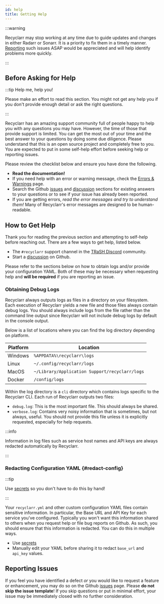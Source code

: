```yaml
---
id: help
title: Getting Help
---
```


:::warning

Recyclarr may stop working at any time due to guide updates and changes in either Radarr or Sonarr.
It is a priority to fix them in a timely manner. [Reporting][issues] such issues ASAP would be
appreciated and will help identify problems more quickly.

[issues]: https://github.com/recyclarr/recyclarr/issues

:::

## Before Asking for Help

:::tip Help me, help you!

Please make an effort to read this section. You might not get any help you if you don't provide
enough detail or ask the right questions.

:::

Recyclarr has an amazing support community full of people happy to help you with any questions you
may have. However, the time of those that provide support is limited. You can get the most out of
your time and the best answer to your questions by doing some due diligence. Please understand that
this is an open source project and completely free to you. You are expected to put in some self-help
effort before seeking help or reporting issues.

Please review the checklist below and ensure you have done the following.

- **Read the documentation!**
- If you need help with an error or warning message, check the [Errors &
  Warnings](errors-warnings.mdx) page.
- Search the Github [issues] and [discussion] sections for existing answers to your questions or to
  see if your issue has already been reported.
- If you are getting errors, *read the error messages and try to understand them!* Many of
  Recyclarr's error messages are designed to be human-readable.

[discussion]: https://github.com/recyclarr/recyclarr/discussions

## How to Get Help

Thank you for reading the previous section and attempting to self-help before reaching out. There
are a few ways to get help, listed below.

- The `#recyclarr` support channel in the [TRaSH Discord][discord] community.
- Start a [discussion] on Github.

Please refer to the sections below on how to obtain logs and/or provide your configuration YAML.
Both of these may be necessary when requesting help and **will be required** if you are reporting an
issue.

[discord]: https://discord.com/invite/Vau8dZ3

### Obtaining Debug Logs

Recyclarr always outputs logs as files in a directory on your filesystem. Each execution of
Recyclarr yields a new file and those files always contain debug logs. You should always include
logs from the file rather than the command line output since Recyclarr will not include debug logs
by default in the console output.

Below is a list of locations where you can find the log directory depending on platform.

| Platform | Location                                       |
| -------- | ---------------------------------------------- |
| Windows  | `%APPDATA%\recyclarr\logs`                     |
| Linux    | `~/.config/recyclarr/logs`                     |
| MacOS    | `~/Library/Application Support/recyclarr/logs` |
| Docker   | `/config/logs`                                 |

Within the log directory is a `cli` directory which contains logs specific to the Recyclarr CLI.
Each run of Recyclarr outputs two files:

- `debug.log`: This is the most important file. This should always be shared.
- `verbose.log`: Contains very noisy information that is sometimes, but not always, useful. You
  should not provide this file unless it is explicitly requested, especially for help requests.

:::info

Information in log files such as service host names and API keys are always redacted automatically
by Recyclarr.

:::

### Redacting Configuration YAML {#redact-config}

:::tip

Use [secrets](/yaml/secrets-reference.mdx) so you don't have to do this by hand!

:::

Your `recyclarr.yml` and other custom configuration YAML files contain sensitive information. In
particular, the Base URL and API Key for each service you've configured. Typically you won't want
this information shared to others when you request help or file bug reports on Github. As such, you
should ensure that this information is redacted. You can do this in multiple ways.

- Use [secrets](/yaml/secrets-reference.mdx)
- Manually edit your YAML before sharing it to redact `base_url` and `api_key` values.

## Reporting Issues

If you feel you have identified a defect *or* you would like to request a feature or enhancement,
you may do so on the Github [issues] page. Please **do not skip the issue template**! If you skip
questions or put in minimal effort, your issue may be immediately closed with no further
consideration.
